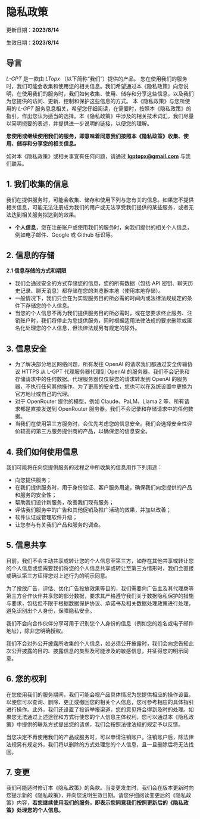 # 隐私政策

更新日期：**2023/8/14**

生效日期：**2023/8/14**

## 导言

_L-GPT_ 是一款由 _LTopx_ （以下简称“我们”）提供的产品。 您在使用我们的服务时，我们可能会收集和使用您的相关信息。我们希望通过本《隐私政策》向您说明，在使用我们的服务时，我们如何收集、使用、储存和分享这些信息，以及我们为您提供的访问、更新、控制和保护这些信息的方式。 本《隐私政策》与您所使用的 _L-GPT_ 服务息息相关，希望您仔细阅读，在需要时，按照本《隐私政策》的指引，作出您认为适当的选择。本《隐私政策》中涉及的相关技术词汇，我们尽量以简明扼要的表述，并提供进一步说明的链接，以便您的理解。

**您使用或继续使用我们的服务，即意味着同意我们按照本《隐私政策》收集、使用、储存和分享您的相关信息。**

如对本《隐私政策》或相关事宜有任何问题，请通过 **lgptopx@gmail.com** 与我们联系。

## 1\. 我们收集的信息

我们在提供服务时，可能会收集、储存和使用下列与您有关的信息。如果您不提供相关信息，可能无法注册成为我们的用户或无法享受我们提供的某些服务，或者无法达到相关服务拟达到的效果。

- **个人信息**，您在注册账户或使用我们的服务时，向我们提供的相关个人信息，例如电子邮件、Google 或 Github 标识等。

## 2\. 信息的存储

**2.1 信息存储的方式和期限**

- 我们会通过安全的方式存储您的信息，您的所有数据（包括 API 密钥、聊天历史记录、聊天消息）都存储在您的浏览器本地（使用本地存储）。
- 一般情况下，我们只会在为实现服务目的所必需的时间内或法律法规规定的条件下存储您的个人信息。
- 当您的个人信息不再为我们提供服务目的所必需时，或在您要求终止服务、注销账户时，我们将停止为您提供服务，同时根据适用法律法规的要求删除或匿名化处理您的个人信息，但法律法规另有规定的除外。

## 3\. 信息安全

- 为了解决部分地区网络问题，所有发往 OpenAI 的请求我们都通过安全传输协议 HTTPS 从 L-GPT 代理服务器代理到 OpenAI 的服务器。我们不会记录和存储请求中的任何数据。代理服务器仅仅将您的请求转发到 OpenAI 的服务器，不执行任何其他操作。为了更高的安全性，您也可以在系统设置中更换为官方地址或自己的代理。
- 对于 OpenRouter 提供的模型，例如 Claude、PaLM、Llama 2 等，所有请求都是直接发送到 OpenRouter 服务器。我们不会记录和存储请求中的任何数据。
- 当我们在使用第三方服务时，会优先考虑您的信息安全。我们会选择安全性评价较高的第三方服务提供商的产品，以确保您的信息安全。

## 4\. 我们如何使用信息

我们可能将在向您提供服务的过程之中所收集的信息用作下列用途：

- 向您提供服务；
- 在我们提供服务时，用于身份验证、客户服务用途，确保我们向您提供的产品和服务的安全性；
- 帮助我们设计新服务，改善我们现有服务；
- 评估我们服务中的广告和其他促销及推广活动的效果，并加以改善；
- 软件认证或管理软件升级；
- 让您参与有关我们产品和服务的调查。

## 5\. 信息共享

目前，我们不会主动共享或转让您的个人信息至第三方，如存在其他共享或转让您的个人信息或您需要我们将您的个人信息共享或转让至第三方情形时，我们会直接或确认第三方征得您对上述行为的明示同意。

为了投放广告，评估、优化广告投放效果等目的，我们需要向广告主及其代理商等第三方合作伙伴共享您的部分数据，要求其严格遵守我们关于数据隐私保护的措施与要求，包括但不限于根据数据保护协议、承诺书及相关数据处理政策进行处理，避免识别出个人身份，保障隐私安全。

我们不会向合作伙伴分享可用于识别您个人身份的信息（例如您的姓名或电子邮件地址），除非您明确授权。

我们不会对外公开披露所收集的个人信息，如必须公开披露时，我们会向您告知此次公开披露的目的、披露信息的类型及可能涉及的敏感信息，并征得您的明示同意。

## 6\. 您的权利

在您使用我们的服务期间，我们可能会视产品具体情况为您提供相应的操作设置，以便您可以查询、删除、更正或撤回您的相关个人信息，您可参考相应的具体指引进行操作。此外，我们还设置了投诉举报渠道，您的意见将会得到及时的处理。如果您无法通过上述途径和方式行使您的个人信息主体权利，您可以通过本《隐私政策》中提供的联系方式提出您的请求，我们会按照法律法规的规定予以反馈。

当您决定不再使用我们的产品或服务时，可以申请注销账户。注销账户后，除法律法规另有规定外，我们将以删除的方式处理您的个人信息，且一旦删除后将无法找回。

## 7\. 变更

我们可能适时修订本《隐私政策》的条款。当变更发生时，我们会在版本更新时向您提示新的《隐私政策》，并向您说明生效日期。请您仔细阅读变更后的《隐私政策》内容，**若您继续使用我们的服务，即表示您同意我们按照更新后的《隐私政策》处理您的个人信息。**
